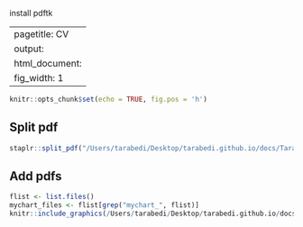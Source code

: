 install pdftk


---
pagetitle: CV
output:
  html_document:
    fig_width: 1
---

```r
knitr::opts_chunk$set(echo = TRUE, fig.pos = 'h')
```

## Split pdf

```r
staplr::split_pdf("/Users/tarabedi/Desktop/tarabedi.github.io/docs/Tara_Bedi_CV_2023.pdff", output_directory = ".", prefix = "mychart_")
```

## Add pdfs

```r
flist <- list.files()
mychart_files <- flist[grep("mychart_", flist)]
knitr::include_graphics(/Users/tarabedi/Desktop/tarabedi.github.io/docs/Tara_Bedi_CV_2023.pdf)
```